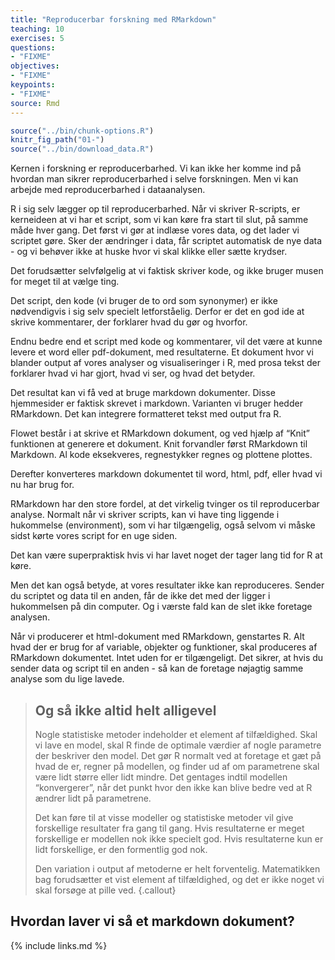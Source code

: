 ```yaml
---
title: "Reproducerbar forskning med RMarkdown"
teaching: 10
exercises: 5
questions:
- "FIXME"
objectives:
- "FIXME"
keypoints:
- "FIXME"
source: Rmd
---
```


```r
source("../bin/chunk-options.R")
knitr_fig_path("01-")
source("../bin/download_data.R")
```

Kernen i forskning er reproducerbarhed. Vi kan ikke her komme ind på hvordan
man sikrer reproducerbarhed i selve forskningen. Men vi kan arbejde med reproducerbarhed
i dataanalysen.

R i sig selv lægger op til reproducerbarhed. Når vi skriver R-scripts, er kerneideen
at vi har et script, som vi kan køre fra start til slut, på samme måde hver gang.
Det først vi gør at indlæse vores data, og det lader vi scriptet gøre. Sker der
ændringer i data, får scriptet automatisk de nye data - og vi behøver ikke at huske
hvor vi skal klikke eller sætte krydser.

Det forudsætter selvfølgelig at vi faktisk skriver kode, og ikke bruger musen for meget
til at vælge ting.

Det script, den kode (vi bruger de to ord som synonymer) er ikke nødvendigvis
i sig selv specielt letforståelig. Derfor er det en god ide at skrive kommentarer,
der forklarer hvad du gør og hvorfor.

Endnu bedre end et script med kode og kommentarer, vil det være at kunne levere
et word eller pdf-dokument, med resultaterne. Et dokument hvor vi blander output
af vores analyser og visualiseringer i R, med prosa tekst der forklarer hvad 
vi har gjort, hvad vi ser, og hvad det betyder.

Det resultat kan vi få ved at bruge markdown dokumenter. Disse hjemmesider er
faktisk skrevet i markdown.
Varianten vi bruger hedder RMarkdown. Det kan integrere formatteret tekst med
output fra R.

Flowet består i at skrive et RMarkdown dokument, og ved hjælp af "Knit" funktionen
at generere et dokument. Knit forvandler først RMarkdown til Markdown. Al kode 
eksekveres, regnestykker regnes og plottene plottes. 

Derefter konverteres markdown dokumentet til word, html, pdf, eller hvad vi nu 
har brug for.

RMarkdown har den store fordel, at det virkelig tvinger os til reproducerbar
analyse. Normalt når vi skriver scripts, kan vi have ting liggende i hukommelse 
(environment), som vi har tilgængelig, også selvom vi måske sidst kørte vores 
script for en uge siden.

Det kan være superpraktisk hvis vi har lavet noget der tager lang tid for R at køre.

Men det kan også betyde, at vores resultater ikke kan reproduceres. Sender du
scriptet og data til en anden, får de ikke det med der ligger i hukommelsen på
din computer. Og i værste fald kan de slet ikke foretage analysen.

Når vi producerer et html-dokument med RMarkdown, genstartes R. Alt hvad der er 
brug for af variable, objekter og funktioner, skal produceres af RMarkdown dokumentet.
Intet uden for er tilgængeligt. Det sikrer, at hvis du sender data og script til
en anden - så kan de foretage nøjagtig samme analyse som du lige lavede.

> ## Og så ikke altid helt alligevel
> 
> Nogle statistiske metoder indeholder et element af tilfældighed. 
> Skal vi lave en model, skal R finde de optimale værdier af nogle parametre 
> der beskriver den model. Det gør R normalt ved at foretage et gæt på hvad de
> er, regner på modellen, og finder ud af om parametrene skal være lidt større
> eller lidt mindre. Det gentages indtil modellen "konvergerer", når det punkt
> hvor den ikke kan blive bedre ved at R ændrer lidt på parametrene.
>
> Det kan føre til at visse modeller og statistiske metoder vil give forskellige
> resultater fra gang til gang. Hvis resultaterne er meget forskellige er modellen
> nok ikke specielt god. Hvis resultaterne kun er lidt forskellige, er den formentlig
> god nok. 
>
> Den variation i output af metoderne er helt forventelig. Matematikken bag 
> forudsætter et vist element af tilfældighed, og det er ikke noget vi skal forsøge
> at pille ved.
{.callout}


## Hvordan laver vi så et markdown dokument?
{% include links.md %}
